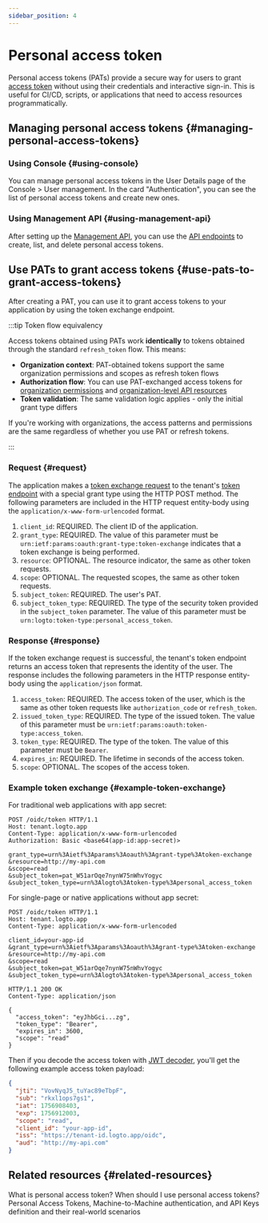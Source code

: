 ```yaml
---
sidebar_position: 4
---
```


# Personal access token

Personal access tokens (PATs) provide a secure way for users to grant [access token](https://auth.wiki/access-token) without using their credentials and interactive sign-in. This is useful for CI/CD, scripts, or applications that need to access resources programmatically.

## Managing personal access tokens \{#managing-personal-access-tokens}

### Using Console \{#using-console}

You can manage personal access tokens in the User Details page of the <CloudLink to="/users">Console > User management</CloudLink>. In the card "Authentication", you can see the list of personal access tokens and create new ones.

### Using Management API \{#using-management-api}

After setting up the [Management API](/integrate-logto/interact-with-management-api/), you can use the [API endpoints](https://openapi.logto.io/operation/operation-listuserpersonalaccesstokens) to create, list, and delete personal access tokens.

## Use PATs to grant access tokens \{#use-pats-to-grant-access-tokens}

After creating a PAT, you can use it to grant access tokens to your application by using the token exchange endpoint.

:::tip Token flow equivalency

Access tokens obtained using PATs work **identically** to tokens obtained through the standard `refresh_token` flow. This means:

- **Organization context**: PAT-obtained tokens support the same organization permissions and scopes as refresh token flows
- **Authorization flow**: You can use PAT-exchanged access tokens for [organization permissions](/authorization/organization-permissions) and [organization-level API resources](/authorization/organization-level-api-resources)
- **Token validation**: The same validation logic applies - only the initial grant type differs

If you're working with organizations, the access patterns and permissions are the same regardless of whether you use PAT or refresh tokens.

:::

### Request \{#request}

The application makes a [token exchange request](https://auth.wiki/authorization-code-flow#token-exchange-request) to the tenant's [token endpoint](/integrate-logto/application-data-structure#token-endpoint) with a special grant type using the HTTP POST method. The following parameters are included in the HTTP request entity-body using the `application/x-www-form-urlencoded` format.

1. `client_id`: REQUIRED. The client ID of the application.
2. `grant_type`: REQUIRED. The value of this parameter must be `urn:ietf:params:oauth:grant-type:token-exchange` indicates that a token exchange is being performed.
3. `resource`: OPTIONAL. The resource indicator, the same as other token requests.
4. `scope`: OPTIONAL. The requested scopes, the same as other token requests.
5. `subject_token`: REQUIRED. The user's PAT.
6. `subject_token_type`: REQUIRED. The type of the security token provided in the `subject_token` parameter. The value of this parameter must be `urn:logto:token-type:personal_access_token`.

### Response \{#response}

If the token exchange request is successful, the tenant's token endpoint returns an access token that represents the identity of the user. The response includes the following parameters in the HTTP response entity-body using the `application/json` format.

1. `access_token`: REQUIRED. The access token of the user, which is the same as other token requests like `authorization_code` or `refresh_token`.
2. `issued_token_type`: REQUIRED. The type of the issued token. The value of this parameter must be `urn:ietf:params:oauth:token-type:access_token`.
3. `token_type`: REQUIRED. The type of the token. The value of this parameter must be `Bearer`.
4. `expires_in`: REQUIRED. The lifetime in seconds of the access token.
5. `scope`: OPTIONAL. The scopes of the access token.

### Example token exchange \{#example-token-exchange}

For traditional web applications with app secret:

```
POST /oidc/token HTTP/1.1
Host: tenant.logto.app
Content-Type: application/x-www-form-urlencoded
Authorization: Basic <base64(app-id:app-secret)>

grant_type=urn%3Aietf%3Aparams%3Aoauth%3Agrant-type%3Atoken-exchange
&resource=http://my-api.com
&scope=read
&subject_token=pat_W51arOqe7nynW75nWhvYogyc
&subject_token_type=urn%3Alogto%3Atoken-type%3Apersonal_access_token
```

For single-page or native applications without app secret:

```
POST /oidc/token HTTP/1.1
Host: tenant.logto.app
Content-Type: application/x-www-form-urlencoded

client_id=your-app-id
&grant_type=urn%3Aietf%3Aparams%3Aoauth%3Agrant-type%3Atoken-exchange
&resource=http://my-api.com
&scope=read
&subject_token=pat_W51arOqe7nynW75nWhvYogyc
&subject_token_type=urn%3Alogto%3Atoken-type%3Apersonal_access_token
```

```
HTTP/1.1 200 OK
Content-Type: application/json

{
  "access_token": "eyJhbGci...zg",
  "token_type": "Bearer",
  "expires_in": 3600,
  "scope": "read"
}
```

Then if you decode the access token with [JWT decoder](https://logto.io/jwt-decoder), you'll get the following example access token payload:

```json
{
  "jti": "VovNyqJ5_tuYac89eTbpF",
  "sub": "rkxl1ops7gs1",
  "iat": 1756908403,
  "exp": 1756912003,
  "scope": "read",
  "client_id": "your-app-id",
  "iss": "https://tenant-id.logto.app/oidc",
  "aud": "http://my-api.com"
}
```

## Related resources \{#related-resources}

<Url href="https://blog.logto.io/api-authentication-with-personal-access-token">
  What is personal access token? When should I use personal access tokens?
</Url>

<Url href="https://blog.logto.io/pat-and-api-keys">
  Personal Access Tokens, Machine-to-Machine authentication, and API Keys definition and their
  real-world scenarios
</Url>
